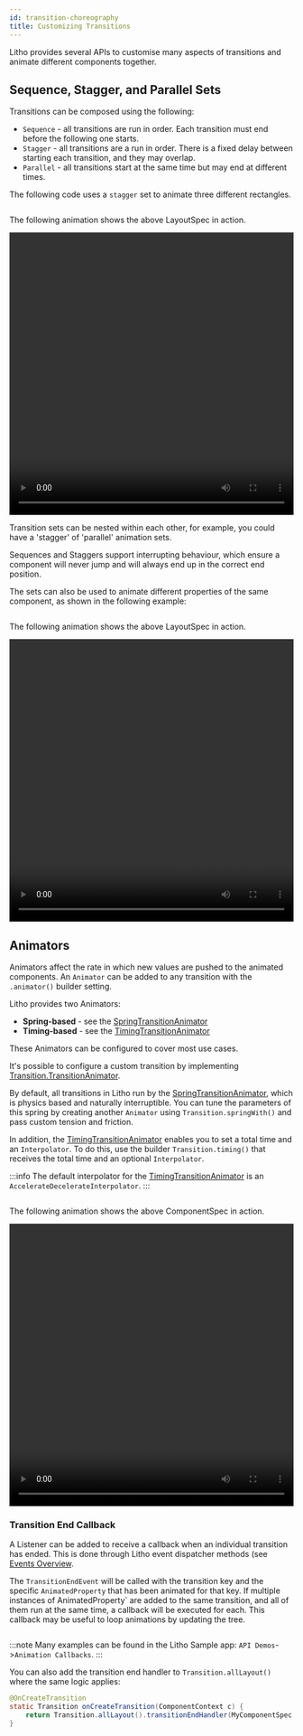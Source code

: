 ```yaml
---
id: transition-choreography
title: Customizing Transitions
---
```


Litho provides several APIs to customise many aspects of transitions and animate different components together.

## Sequence, Stagger, and Parallel Sets

Transitions can be composed using the following:

* `Sequence` - all transitions are run in order. Each transition must end before the following one starts.
* `Stagger` - all transitions are a run in order. There is a fixed delay between starting each transition, and they may overlap.
* `Parallel` - all transitions start at the same time but may end at different times.

The following code uses a `stagger` set to animate three different rectangles.

```java file=sample/src/main/java/com/facebook/samples/litho/java/animations/docs/StaggerTransitionComponentSpec.java start=start end=end
```

The following animation shows the above LayoutSpec in action.

<video loop="true" autoplay="true" class="video" width="100%" height="500px">
  <source type="video/webm" src={useBaseUrl("/videos/transitions/stagger.webm")}></source>
  <p>Your browser does not support the video element.</p>
</video>

Transition sets can be nested within each other, for example, you could have a 'stagger' of 'parallel' animation sets.

Sequences and Staggers support interrupting behaviour, which ensure a component will never jump and will always end up in the correct end position.

The sets can also be used to animate different properties of the same component, as shown in the following example:

```java file=sample/src/main/java/com/facebook/samples/litho/java/animations/docs/StaggerTransitionSameComponentSpec.java start=start end=end
```

The following animation shows the above LayoutSpec in action.

<video loop="true" autoplay="true" class="video" width="100%" height="500px">
  <source type="video/webm" src={useBaseUrl("/videos/transitions/stagger3.webm")}></source>
  <p>Your browser does not support the video element.</p>
</video>

## Animators

Animators affect the rate in which new values are pushed to the animated components. An `Animator` can be added to any transition with the `.animator()` builder setting.

Litho provides two Animators:

* **Spring-based** - see the [SpringTransitionAnimator](pathname:///javadoc/com/facebook/litho/Transition.SpringTransitionAnimator.html)
* **Timing-based** - see the [TimingTransitionAnimator](pathname:///javadoc/com/facebook/litho/Transition.TimingTransitionAnimator.html)

These Animators can be configured to cover most use cases.

It's possible to configure a custom transition by implementing [Transition.TransitionAnimator](pathname:///javadoc/com/facebook/litho/Transition.TransitionAnimator.html).

By default, all transitions in Litho run by the [SpringTransitionAnimator](pathname:///javadoc/com/facebook/litho/Transition.SpringTransitionAnimator.html), which is physics based and naturally interruptible. You can tune the parameters of this spring by creating another `Animator` using `Transition.springWith()` and pass custom tension and friction.

In addition, the [TimingTransitionAnimator](pathname:///javadoc/com/facebook/litho/Transition.TimingTransitionAnimator.html) enables you to set a total time and an `Interpolator`. To do this, use the builder `Transition.timing()` that receives the total time and an optional `Interpolator`.

:::info
The default interpolator for the [TimingTransitionAnimator](pathname:///javadoc/com/facebook/litho/Transition.TimingTransitionAnimator.html) is an `AccelerateDecelerateInterpolator`.
:::

```java file=sample/src/main/java/com/facebook/samples/litho/java/animations/docs/ParallelTransitionWithAnimatorsComponentSpec.java start=start end=end
```

The following animation shows the above ComponentSpec in action.

<video loop="true" autoplay="true" class="video" width="100%" height="500px">
  <source type="video/webm" src={useBaseUrl("/videos/transitions/stagger4.webm")}></source>
  <p>Your browser does not support the video element.</p>
</video>


### Transition End Callback

A Listener can be added to receive a callback when an individual transition has ended. This is done through Litho event dispatcher methods (see [Events Overview](../mainconcepts/coordinate-state-actions/events.md).

The `TransitionEndEvent` will be called with the transition key and the specific `AnimatedProperty` that has been animated for that key. If multiple instances of AnimatedProperty` are added to the same transition, and all of them run at the same time, a callback will be executed for each. This callback may be useful to loop animations by updating the tree.

```java file=sample/src/main/java/com/facebook/samples/litho/java/animations/docs/SequenceTransitionLoopComponentSpec.java start=start end=end
```

:::note
Many examples can be found in the Litho Sample app: `API Demos`->`Animation Callbacks`.
:::

You can also add the transition end handler to `Transition.allLayout()` where the same logic applies:

```java
@OnCreateTransition
static Transition onCreateTransition(ComponentContext c) {
    return Transition.allLayout().transitionEndHandler(MyComponentSpec.onTransitionEndEvent(c));
}
```
